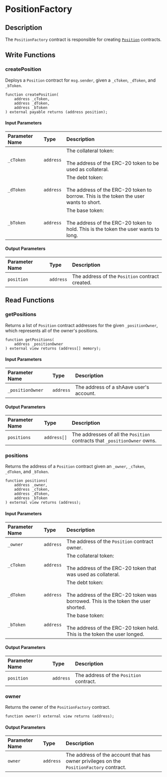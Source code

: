 # PositionFactory

## Description

The `PositionFactory` contract is responsible for creating [`Position`](position.mdx) contracts.

## Write Functions

### createPosition

Deploys a `Position` contract for `msg.sender`, given a `_cToken`, `_dToken`, and `_bToken`.

```solidity
function createPosition(
    address _cToken,
    address _dToken,
    address _bToken
) external payable returns (address position);
```

#### Input Parameters

| Parameter Name | Type      | Description                                                                                                      |
| :------------- | :-------- | :--------------------------------------------------------------------------------------------------------------- |
| `_cToken`      | `address` | The collateral token: <br/><br/> The address of the ERC-20 token to be used as collateral.                       |
| `_dToken`      | `address` | The debt token: <br/><br/> The address of the ERC-20 token to borrow. This is the token the user wants to short. |
| `_bToken`      | `address` | The base token: <br/><br/> The address of the ERC-20 token to hold. This is the token the user wants to long.    |

#### Output Parameters

| Parameter Name | Type      | Description                                     |
| :------------- | :-------- | :---------------------------------------------- |
| `position`     | `address` | The address of the `Position` contract created. |

## Read Functions

### getPositions

Returns a list of `Position` contract addresses for the given `_positionOwner`, which represents all of the owner's positions.

```solidity
function getPositions(
    address _positionOwner
) external view returns (address[] memory);
```

#### Input Parameters

| Parameter Name   | Type      | Description                             |
| :--------------- | :-------- | :-------------------------------------- |
| `_positionOwner` | `address` | The address of a shAave user's account. |

#### Output Parameters

| Parameter Name | Type        | Description                                                               |
| :------------- | :---------- | :------------------------------------------------------------------------ |
| `positions`    | `address[]` | The addresses of all the `Position` contracts that `_positionOwner` owns. |

### positions

Returns the address of a `Position` contract given an `_owner`, `_cToken`, `_dToken`, and `_bToken`.

```solidity
function positions(
    address _owner,
    address _cToken,
    address _dToken,
    address _bToken
) external view returns (address);
```

#### Input Parameters

| Parameter Name | Type      | Description                                                                                                  |
| :------------- | :-------- | :----------------------------------------------------------------------------------------------------------- |
| `_owner`       | `address` | The address of the `Position` contract owner.                                                                |
| `_cToken`      | `address` | The collateral token: <br/><br/> The address of the ERC-20 token that was used as collateral.                |
| `_dToken`      | `address` | The debt token: <br/><br/> The address of the ERC-20 token was borrowed. This is the token the user shorted. |
| `_bToken`      | `address` | The base token: <br/><br/> The address of the ERC-20 token held. This is the token the user longed.          |

#### Output Parameters

| Parameter Name | Type      | Description                             |
| :------------- | :-------- | :-------------------------------------- |
| `position`     | `address` | The address of the `Position` contract. |

### owner

Returns the owner of the `PositionFactory` contract.

```solidity
function owner() external view returns (address);
```

#### Output Parameters

| Parameter Name | Type      | Description                                                                             |
| :------------- | :-------- | :-------------------------------------------------------------------------------------- |
| `owner`        | `address` | The address of the account that has owner privileges on the `PositionFactory` contract. |
